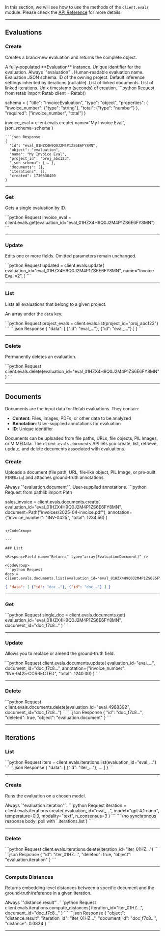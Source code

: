 
In this section, we will see how to use the methods of the `client.evals` module. Please check the [API Reference](https://docs.retab.com/api-reference/evals/create) for more details.

---
## Evaluations

### Create

Creates a brand‑new evaluation and returns the complete object.

<ResponseField name="Returns" type="Evaluation Object">
A fully‑populated **Evaluation** instance.
  <Expandable title="properties">
    <ResponseField name="id" type="string">Unique identifier for the evaluation.</ResponseField>
    <ResponseField name="object" type="string">Always `"evaluation"`.</ResponseField>
    <ResponseField name="name" type="string">Human‑readable evaluation name.</ResponseField>
    <ResponseField name="json_schema" type="object">Evaluation JSON schema.</ResponseField>
    <ResponseField name="project_id" type="string | null">ID of the owning project.</ResponseField>
    <ResponseField name="default_inference_settings" type="InferenceSettings | null">Default inference settings inherited by iterations (nullable).</ResponseField>
    <ResponseField name="documents" type="array[EvaluationDocument]">List of linked documents.</ResponseField>
    <ResponseField name="iterations" type="array[Iteration]">List of linked iterations.</ResponseField>
    <ResponseField name="created" type="integer">Unix timestamp (seconds) of creation.</ResponseField>
  </Expandable>
</ResponseField>

<CodeGroup>
```python Request
from retab import Retab
client = Retab()

schema = {
"title": "InvoiceEvaluation",
"type": "object",
"properties": {
"invoice_number": {"type": "string"},
"total": {"type": "number"}
},
"required": ["invoice_number", "total"]
}

invoice_eval = client.evals.create(
name="My Invoice Eval",
json_schema=schema
)

````
```json Response
{
  "id": "eval_01HZX4H9Q0J2M4P1ZS6E6FY8MN",
  "object": "evaluation",
  "name": "My Invoice Eval",
  "project_id": "proj_abc123",
  "json_schema": { … },
  "documents": [],
  "iterations": [],
  "created": 1736630400
}
````

</CodeGroup>

---

### Get

Gets a single evaluation by ID.

<ResponseField name="Returns" type="Evaluation Object" />

<CodeGroup>
```python Request
invoice_eval = client.evals.get(evaluation_id="eval_01HZX4H9Q0J2M4P1ZS6E6FY8MN")
```
</CodeGroup>

---

### Update

Edits one or more fields. Omitted parameters remain unchanged.

<ResponseField name="Returns" type="Evaluation Object" />

<CodeGroup>
```python Request
updated = client.evals.update(
    evaluation_id="eval_01HZX4H9Q0J2M4P1ZS6E6FY8MN",
    name="Invoice Eval v2",
)
```
</CodeGroup>

---

### List

Lists all evaluations that belong to a given project.

<ResponseField name="Returns" type="array[Evaluation]">An array under the `data` key.</ResponseField>

<CodeGroup>
```python Request
project_evals = client.evals.list(project_id="proj_abc123")
```
```json Response
{
  "data": [ {"id": "eval_…"}, {"id": "eval_…"} ]
}
```
</CodeGroup>

---

### Delete

Permanently deletes an evaluation.

<CodeGroup>
```python Request
client.evals.delete(evaluation_id="eval_01HZX4H9Q0J2M4P1ZS6E6FY8MN")
```
</CodeGroup>

---

## Documents

Documents are the input data for Retab evaluations. They contain:

- **Content**: Files, images, PDFs, or other data to be analyzed
- **Annotation**: User-supplied annotations for evaluation
- **ID**: Unique identifier

Documents can be uploaded from file paths, URLs, file objects, PIL Images, or MIMEData. The `client.evals.documents` API lets you create, list, retrieve, update, and delete documents associated with evaluations.


### Create

Uploads a document (file path, URL, file‑like object, PIL Image, or pre‑built `MIMEData`) and attaches ground‑truth annotations.

<ResponseField name="Returns" type="EvaluationDocument Object">
  <Expandable title="properties">
    <ResponseField name="id" type="string" />
    <ResponseField name="object" type="string">Always `"evaluation.document"`.</ResponseField>
    <ResponseField name="filename" type="string" />
    <ResponseField name="annotation" type="object">User‑supplied annotations.</ResponseField>
    <ResponseField name="created" type="integer" />
  </Expandable>
</ResponseField>

<CodeGroup>
```python Request
from pathlib import Path

sales_invoice = client.evals.documents.create(
  evaluation_id="eval_01HZX4H9Q0J2M4P1ZS6E6FY8MN",
  document=Path("invoices/2025-04-invoice.pdf"),
  annotation={"invoice_number": "INV-0425", "total": 1234.56}
)

```

</CodeGroup>

---

### List

<ResponseField name="Returns" type="array[EvaluationDocument]" />

<CodeGroup>
```python Request
docs = client.evals.documents.list(evaluation_id="eval_01HZX4H9Q0J2M4P1ZS6E6FY8MN")
```
```json Response
{ "data": [ {"id": "doc_…"}, {"id": "doc_…"} ] }
```
</CodeGroup>

---

### Get

<ResponseField name="Returns" type="EvaluationDocument" />

<CodeGroup>
```python Request
single_doc = client.evals.documents.get(
    evaluation_id="eval_01HZX4H9Q0J2M4P1ZS6E6FY8MN",
    document_id="doc_f7c8…"
)
```
</CodeGroup>

---

### Update

Allows you to replace or amend the ground‑truth field.

<CodeGroup>
```python Request
client.evals.documents.update(
    evaluation_id="eval_…",
    document_id="doc_f7c8…",
    annotation={"invoice_number": "INV‑0425‑CORRECTED", "total": 1240.00}
)
```
</CodeGroup>

---

### Delete

<ResponseField name="Returns" type="DeleteResponse" />

<CodeGroup>
```python Request
client.evals.documents.delete(evaluation_id="eval_4988392", document_id="doc_f7c8…")
```
```json Response
{ "id": "doc_f7c8…", "deleted": true, "object": "evaluation.document" }
```
</CodeGroup>

---

## Iterations

### List

<ResponseField name="Returns" type="array[Iteration]" />

<CodeGroup>
```python Request
iters = client.evals.iterations.list(evaluation_id="eval_…")
```
```json Response
{ "data": [ {"id": "iter_…"}, … ] }
```
</CodeGroup>

---

### Create

Runs the evaluation on a chosen model.

<ResponseField name="Returns" type="Iteration Object">
  <Expandable title="properties">
    <ResponseField name="id" type="string" />
    <ResponseField name="object" type="string">Always `"evaluation.iteration"`.</ResponseField>
    <ResponseField name="model" type="string" />
    <ResponseField name="temperature" type="float" />
    <ResponseField name="modality" type="native | text | image | image+text" />
    <ResponseField name="reasoning_effort" type="auto | low | medium | high" />
    <ResponseField name="n_consensus" type="integer" />
    <ResponseField name="status" type="queued | running | finished | failed" />
    <ResponseField name="created" type="integer" />
  </Expandable>
</ResponseField>

<CodeGroup>
```python Request
iteration = client.evals.iterations.create(
    evaluation_id="eval_…",
    model="gpt‑4.1‑nano",
    temperature=0.0,
    modality="text",
    n_consensus=3
)
```
```
(no synchronous response body; poll with `.iterations.list`)
```
</CodeGroup>

---

### Delete

<ResponseField name="Returns" type="DeleteResponse" />

<CodeGroup>
```python Request
client.evals.iterations.delete(iteration_id="iter_01HZ…")
```
```json Response
{ "id": "iter_01HZ…", "deleted": true, "object": "evaluation.iteration" }
```
</CodeGroup>

---

### Compute Distances

Returns embedding‑level distances between a specific document and the ground‑truth/reference in a given iteration.

<ResponseField name="Returns" type="DistancesResult Object">
  <Expandable title="properties">
    <ResponseField name="document_id" type="string" />
    <ResponseField name="iteration_id" type="string" />
    <ResponseField name="distance" type="float" />
    <ResponseField name="object" type="string">Always `"distance.result"`.</ResponseField>
  </Expandable>
</ResponseField>

<CodeGroup>
```python Request
client.evals.iterations.compute_distances(
    iteration_id="iter_01HZ…",
    document_id="doc_f7c8…"
)
```
```json Response
{
  "object": "distance.result",
  "iteration_id": "iter_01HZ…",
  "document_id": "doc_f7c8…",
  "distance": 0.0834
}
```
</CodeGroup>

---

